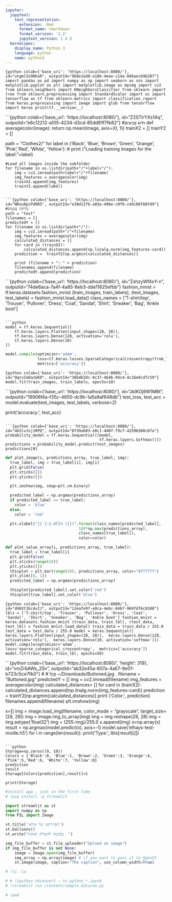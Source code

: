 ```yaml
---
jupyter:
  jupytext:
    text_representation:
      extension: .Rmd
      format_name: rmarkdown
      format_version: '1.2'
      jupytext_version: 1.4.0
  kernelspec:
    display_name: Python 3
    language: python
    name: python3
---
```


```{python colab={'base_uri': 'https://localhost:8080/'}, id="utgml3v9NhoR", outputId="9b8e1ed0-a186-4eee-c14a-046aecb9b287"}
import pandas as pd
import numpy as np
import seaborn as sns
import matplotlib.pyplot as plt
import matplotlib.image as mpimg
import cv2 
from sklearn.neighbors import KNeighborsClassifier
from sklearn import tree
from sklearn.preprocessing import StandardScaler
import os
import tensorflow as tf
from sklearn.metrics import classification_report
from keras.preprocessing import image
import glob
from tensorflow import keras
print(tf.__version__)
```

```{python colab={'base_uri': 'https://localhost:8080/'}, id="Z2STlrYXs1Aq", outputId="e6c12212-a105-4234-d3cd-85dd91f7fb82"}
#תיוג צבעים
def averagecolor(image):
    return np.mean(image, axis=(0, 1))
trainX2 = []
trainY2 = []

path = "Clothes2/"
for label in ('Black', 'Blue', 'Brown', 'Green', 'Orange', 'Pink','Red', 'White', 'Yellow'):
#     print ("Loading training images for the label: "+label)
    
    #Load all images inside the subfolder
    for filename in os.listdir(path+"/"+label+"/"): 
        img = cv2.imread(path+label+"/"+filename)
        img_features = averagecolor(img)
        trainX2.append(img_features)
        trainY2.append(label)
```

```{python colab={'base_uri': 'https://localhost:8080/'}, id="NRxu8pcPd0R5", outputId="e38d11f6-a03e-496e-c0f8-c4dc08f88fd9"}
#בדיקת צבעים
path = "test"
filenames = []
predictedY = []
for filename in os.listdir(path+"/"): 
    img = cv2.imread(path+"/"+filename)
    img_features = averagecolor(img)
    calculated_distances = []
    for card in (trainX2):
        calculated_distances.append(np.linalg.norm(img_features-card))
    prediction =  trainY2[np.argmin(calculated_distances)]
    
    print (filename + ": " + prediction)
    filenames.append(filename)
    predictedY.append(prediction)
```

```{python colab={'base_uri': 'https://localhost:8080/'}, id="ZshzyWf4xY-n", outputId="74de6aca-7a4f-4a85-8eb3-dde11625efbb"}
fashion_mnist = tf.keras.datasets.fashion_mnist
(train_images, train_labels), (test_images, test_labels) = fashion_mnist.load_data()
class_names = ['T-shirt/top', 'Trouser', 'Pullover', 'Dress', 'Coat',
               'Sandal', 'Shirt', 'Sneaker', 'Bag', 'Ankle boot']
           
```

```python
model = tf.keras.Sequential([
    tf.keras.layers.Flatten(input_shape=(28, 28)),
    tf.keras.layers.Dense(128, activation='relu'),
    tf.keras.layers.Dense(10)
])
```

```python
model.compile(optimizer='adam',
              loss=tf.keras.losses.SparseCategoricalCrossentropy(from_logits=True),
              metrics=['accuracy'])
```

```{python colab={'base_uri': 'https://localhost:8080/'}, id="9qrvIeDazGK0", outputId="38bdb3dc-9c37-4646-94c4-4c16e8cdfc59"}
model.fit(train_images, train_labels, epochs=10)
```

```{python colab={'base_uri': 'https://localhost:8080/'}, id="JkIKOj9W1MBt", outputId="19906f4a-f35c-4650-dc9b-1a5a9af648db"}
test_loss, test_acc = model.evaluate(test_images,  test_labels, verbose=2)

print('\nTest accuracy:', test_acc)
```

```{python colab={'base_uri': 'https://localhost:8080/'}, id="de5lvJsj1RPQ", outputId="8f39ab03-e0c1-4d07-f9c7-4259b580c87a"}
probability_model = tf.keras.Sequential([model, 
                                         tf.keras.layers.Softmax()])
predictions = probability_model.predict(test_images)
predictions[0]

```

```python
def plot_image(i, predictions_array, true_label, img):
  true_label, img = true_label[i], img[i]
  plt.grid(False)
  plt.xticks([])
  plt.yticks([])

  plt.imshow(img, cmap=plt.cm.binary)

  predicted_label = np.argmax(predictions_array)
  if predicted_label == true_label:
    color = 'blue'
  else:
    color = 'red'

  plt.xlabel("{} {:2.0f}% ({})".format(class_names[predicted_label],
                                100*np.max(predictions_array),
                                class_names[true_label]),
                                color=color)

def plot_value_array(i, predictions_array, true_label):
  true_label = true_label[i]
  plt.grid(False)
  plt.xticks(range(10))
  plt.yticks([])
  thisplot = plt.bar(range(10), predictions_array, color="#777777")
  plt.ylim([0, 1])
  predicted_label = np.argmax(predictions_array)

  thisplot[predicted_label].set_color('red')
  thisplot[true_label].set_color('blue')
```

```{python colab={'base_uri': 'https://localhost:8080/'}, id="dUKXt1Ec4vIJ", outputId="12eafe97-e0ca-4ebc-8467-969fd76c83d8"}
lbls = ['T-shirt/top', 'Trouser', 'Pullover', 'Dress', 'Coat', 'Sandal', 'Shirt', 'Sneaker', 'Bag', 'Ankle boot']
fashion_mnist = keras.datasets.fashion_mnist
(train_data, train_lbl), (test_data, test_lbl) = fashion_mnist.load_data()
train_data = train_data / 255.0
test_data = test_data / 255.0
model = keras.Sequential([
 keras.layers.Flatten(input_shape=(28, 28)),
 keras.layers.Dense(128, activation='relu'),
 keras.layers.Dense(10, activation='softmax')])
model.compile(optimizer='adam',
 loss='sparse_categorical_crossentropy',
 metrics=['accuracy'])
model.fit(train_data, train_lbl, epochs=50)
```

```{python colab={'base_uri': 'https://localhost:8080/', 'height': 319}, id="vmZrbAWs_2Sv", outputId="ab32e45a-607a-4a67-9e01-b723c5ce7fb0"}
# # !cp ~/Downloads/Buttoned.jpg .
filename = "Buttoned.jpg"
predictedY = []
img = cv2.imread(filename)
img_features = averagecolor(img)
calculated_distances= []
for card in (trainX2):
    calculated_distances.append(np.linalg.norm(img_features-card))
prediction =  trainY2[np.argmin(calculated_distances)]
print ('Color:', prediction)
filenames.append(filename)
plt.imshow(img)

x=[]
img = image.load_img(filename, color_mode = "grayscale", target_size=(28, 28))
img = image.img_to_array(img)
img = img.reshape(28, 28)
img = img.astype('float32')
img = (255-img)/255.0
x.append(img)
x=np.array(x)
result = np.argmax(model.predict(x), axis=-1)
model.save('elhays-test-modle.h5')
for i in range(len(result)):
 print('Type:', lbls[result[i]])
```

```python
Storage=np.zeros((9, 10))
Colors = {'Black':0, 'Blue':1, 'Brown':2, 'Green':3, 'Orange':4, 'Pink':5,'Red':6, 'White':7, 'Yellow':8}
prediction
result
Storage[Colors[prediction],result]=1

print(Storage)

```

```python
#install app , just in the first time 
# !pip install -q streamlit
```

```python
import streamlit as st
import numpy as np
from PIL import Image

st.title('הפרוייקט של אילאי')
st.balloons()
st.write("בבקשה להעלות תמונה  ")

img_file_buffer = st.file_uploader("Upload an image")
if img_file_buffer is not None:
    image = Image.open(img_file_buffer)
    img_array = np.array(image) # if you want to pass it to OpenCV
    st.image(image, caption="The caption", use_column_width=True)
```

```python
# !ls -la 

# # !ipython nbconvert — to python *.ipynb
# !streamlit run /content/sample_data/ee.py
```

```python
# !pwd
```
